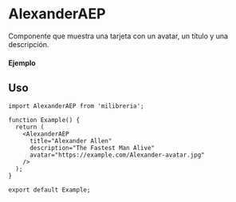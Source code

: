 
<Meta of={AlexanderAEP} title="AlexanderAEP" />

# AlexanderAEP

Componente que muestra una tarjeta con un avatar, un título y una descripción.

#### Ejemplo

<Canvas of={AlexanderAEP.Primary} />

## Uso

```tsx
import AlexanderAEP from 'milibreria';

function Example() {
  return (
    <AlexanderAEP
      title="Alexander Allen"
      description="The Fastest Man Alive"
      avatar="https://example.com/Alexander-avatar.jpg"
    />
  );
}

export default Example;
